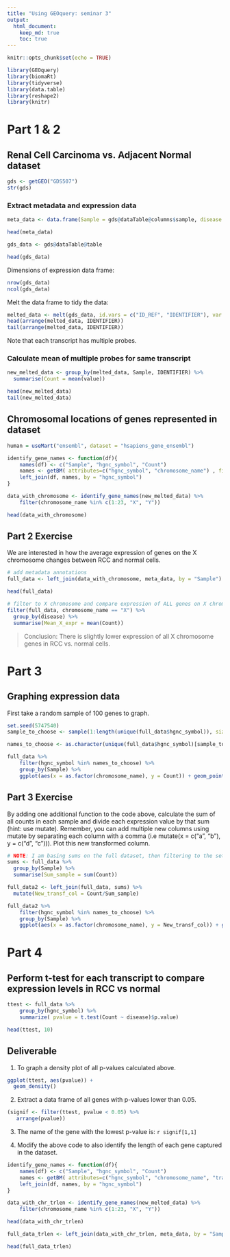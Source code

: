 ```yaml
---
title: "Using GEOquery: seminar 3"
output: 
  html_document:
    keep_md: true
    toc: true
---
```


```r
knitr::opts_chunk$set(echo = TRUE)

library(GEOquery)
library(biomaRt)
library(tidyverse)
library(data.table)
library(reshape2)
library(knitr)
```

# Part 1 & 2
## Renal Cell Carcinoma vs. Adjacent Normal dataset  
```r
gds <- getGEO("GDS507")
str(gds)
```


### Extract metadata and expression data  
```r
meta_data <- data.frame(Sample = gds@dataTable@columns$sample, disease = gds@dataTable@columns$disease.state)

head(meta_data)

gds_data <- gds@dataTable@table

head(gds_data)
```

Dimensions of expression data frame:  
```r
nrow(gds_data)
ncol(gds_data)
```

Melt the data frame to tidy the data:  
```r
melted_data <- melt(gds_data, id.vars = c("ID_REF", "IDENTIFIER"), var = "Sample")
head(arrange(melted_data, IDENTIFIER))
tail(arrange(melted_data, IDENTIFIER))
```
Note that each transcript has multiple probes.


### Calculate mean of multiple probes for same transcript  
```r
new_melted_data <- group_by(melted_data, Sample, IDENTIFIER) %>%
  summarise(Count = mean(value))

head(new_melted_data)
tail(new_melted_data)
```


## Chromosomal locations of genes represented in dataset
```r
human = useMart("ensembl", dataset = "hsapiens_gene_ensembl")

identify_gene_names <- function(df){
    names(df) <- c("Sample", "hgnc_symbol", "Count")
    names <- getBM( attributes=c("hgnc_symbol", "chromosome_name") , filters= "hgnc_symbol", values = unique(df$hgnc_symbol), mart = human)
    left_join(df, names, by = "hgnc_symbol")
}

data_with_chromosome <- identify_gene_names(new_melted_data) %>% 
    filter(chromosome_name %in% c(1:23, "X", "Y"))

head(data_with_chromosome)
```



## Part 2 Exercise 

We are interested in how the average expression of genes on the X chromosome changes between RCC and normal cells.  
```r
# add metadata annotations
full_data <- left_join(data_with_chromosome, meta_data, by = "Sample")

head(full_data)
```

```r
# filter to X chromosome and compare expression of ALL genes on X chromosome between RCC and normal cells
filter(full_data, chromosome_name == "X") %>%
  group_by(disease) %>%
  summarise(Mean_X_expr = mean(Count))
```

> Conclusion: There is slightly lower expression of all X chromosome genes in RCC vs. normal cells.  

# Part 3
## Graphing expression data  
First take a random sample of 100 genes to graph.  
```r
set.seed(5747540)
sample_to_choose <- sample(1:length(unique(full_data$hgnc_symbol)), size = 100) # creates a vector of 100 random numbers between 1 and the number of unique gene names we have

names_to_choose <- as.character(unique(full_data$hgnc_symbol)[sample_to_choose]) # creates a vector of 100 random gene names from our gene names

full_data %>% 
    filter(hgnc_symbol %in% names_to_choose) %>% 
    group_by(Sample) %>% 
    ggplot(aes(x = as.factor(chromosome_name), y = Count)) + geom_point(aes(colour = disease))

```


## Part 3 Exercise  
By adding one additional function to the code above, calculate the sum of all counts in each sample and divide each expression value by that sum (hint: use mutate). Remember, you can add multiple new columns using mutate by separating each column with a comma (i.e mutate(x = c("a", "b"), y = c("d", "c"))). Plot this new transformed column.  
```r
# NOTE: I am basing sums on the full dataset, then filtering to the set of 100 genes only for graphing purposes
sums <- full_data %>%
  group_by(Sample) %>%
  summarise(Sum_sample = sum(Count))

full_data2 <- left_join(full_data, sums) %>%
  mutate(New_transf_col = Count/Sum_sample)

full_data2 %>% 
    filter(hgnc_symbol %in% names_to_choose) %>% 
    group_by(Sample) %>% 
    ggplot(aes(x = as.factor(chromosome_name), y = New_transf_col)) + geom_point(aes(colour = disease))

```



# Part 4  
## Perform t-test for each transcript to compare expression levels in RCC vs normal  
```r
ttest <- full_data %>% 
    group_by(hgnc_symbol) %>% 
    summarize( pvalue = t.test(Count ~ disease)$p.value)

head(ttest, 10)
```


## Deliverable  

1.  To graph a density plot of all p-values calculated above.  

```r
ggplot(ttest, aes(pvalue)) +
  geom_density()
```

2.  Extract a data frame of all genes with p-values lower than 0.05.  

```r
(signif <- filter(ttest, pvalue < 0.05) %>%
   arrange(pvalue))
```


3.  The name of the gene with the lowest p-value is: `r signif[1,1]`  

4.  Modify the above code to also identify the length of each gene captured in the dataset.  

```r
identify_gene_names <- function(df){
    names(df) <- c("Sample", "hgnc_symbol", "Count")
    names <- getBM( attributes=c("hgnc_symbol", "chromosome_name", "transcript_length") , filters= "hgnc_symbol", values = unique(df$hgnc_symbol), mart = human)
    left_join(df, names, by = "hgnc_symbol")
}

data_with_chr_trlen <- identify_gene_names(new_melted_data) %>% 
    filter(chromosome_name %in% c(1:23, "X", "Y"))

head(data_with_chr_trlen)

full_data_trlen <- left_join(data_with_chr_trlen, meta_data, by = "Sample")

head(full_data_trlen)
```

